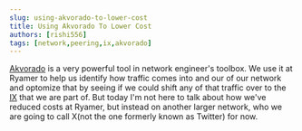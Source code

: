 ```yaml
---
slug: using-akvorado-to-lower-cost
title: Using Akvorado To Lower Cost
authors: [rishi556]
tags: [network,peering,ix,akvorado]
---
```


[Akvorado](https://github.com/akvorado/akvorado) is a very powerful tool in network engineer's toolbox. 
We use it at Ryamer to help us identify how traffic comes into and our of our network and optomize that by seeing if we could shift any of that traffic over to the [IX](docs/Peering/IX) that we are part of.
But today I'm not here to talk about how we've reduced costs at Ryamer, but instead on another larger network, who we are going to call X(not the one formerly known as Twitter) for now.


